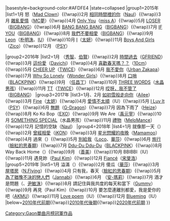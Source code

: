 {{Navbox
|name=Gaon單曲月榜冠軍 (2010年代後期)
|title=[[Gaon Chart|Gaon]][[單曲]]月榜冠軍作品及獲得者{{#if:{{{1|}}}|（{{{1|}}}）|}}
|basestyle=background-color:#AFDFE4
|state=<includeonly>collapsed</includeonly>
|group1=2015年
|list1={{Nowrap begin}}1月 怒（[[Mad Clown]]）{{!wrap}}2月 [[相同時間裡的你]]（[[Naul]]）{{!wrap}}3月 [[雜亂愛情]]（[[MC夢]]）{{!wrap}}4月 [[Colors (miss A迷你專輯)|Only You]]（[[miss A]]）{{!wrap}}5月 [[M (BIGBANG單曲)|LOSER]]（[[BIGBANG]]）{{!wrap}}6月 [[A (BIGBANG單曲)|BANG BANG BANG]]（[[BIGBANG]]）{{!wrap}}7月 [[D (BIGBANG單曲)|IF YOU]]（[[BIGBANG]]）{{!wrap}}8月 [[E (BIGBANG單曲)|我們不要相愛]]（[[BIGBANG]]）{{!wrap}}9月 [[無限挑戰 嶺東高速公路歌謠祭|Leon]]（[[朴明洙]]、[[IU (艺人)|IU]]）{{!wrap}}10月 [[I (太妍迷你專輯)|I]]（[[太妍]]）{{!wrap}}11月 [[Boys And Girls (ZICO單曲)|Boys And Girls]]（[[Zico_(歌手)|Zico]]）{{!wrap}}12月 {{link-ko|7TH ALBUM Cider (PSY專輯)|칠집싸이다|DADDY}}（[[PSY]]）{{Nowrap end}}

|group2=2016年
|list2={{Nowrap begin}}1月 {{link-en|Dream (秀智與伯賢單曲)|Dream (Suzy and Baekhyun song)|Dream}}（[[裴秀智|秀智]]、[[伯賢]]）{{!wrap}}2月 [[Snowflake|時間過去]]（[[GFRIEND]]）{{!wrap}}3月 [[太陽的後裔|這份愛]]（[[Davichi]]）{{!wrap}}4月 [[3.2|喜歡春天嗎？？]]（[[10cm]]）{{!wrap}}5月 [[PAGE TWO (TWICE迷你專輯)|CHEER UP]]（[[TWICE]]）{{!wrap}}6月 [[Steel (Urban Zakapa EP)|我不愛你]]（[[城市札卡巴|Urban Zakapa]]）{{!wrap}}7月 [[Why So Lonely (Wonder Girls單曲)|Why So Lonely]]（[[Wonder Girls]]）{{!wrap}}8月 [[口哨 (BLACKPINK歌曲)|口哨]]（[[BLACKPINK]]）{{!wrap}}9月 {{link-ko|I'M (任昌丁專輯)|I'M|我犯下的愛}}（[[任昌丁]]）{{!wrap}}10月 [[THREE WORDS]]（[[水晶男孩]]）{{!wrap}}11月 [[TWICEcoaster: LANE 1|TT]]（[[TWICE]]）{{!wrap}}12月 [[Fxxk It (BIGBANG歌曲)|哎呀，我不管了]]（[[BIGBANG]]）{{Nowrap end}}
|group3=2017年
|list3={{Nowrap begin}}1月、2月 [[孤單又燦爛的神－鬼怪|如初雪般走向你]]（[[李艺真|Ailee]]）{{!wrap}}3月 [[My Voice (太妍專輯)|Fine]]（[[太妍]]）{{!wrap}}4月 [[Palette (IU專輯)|愛情不太順]]（IU）{{!wrap}}5月 [[4X2=8|I Luv It]]（[[PSY]]）{{!wrap}}6月 [[無題 (G-Dragon歌曲)|無題]]（[[G-Dragon]]）{{!wrap}}7月 因為下雨了（[[Heize]]）{{!wrap}}8月 Ko Ko Bop（[[EXO]]）{{!wrap}}9月 We Are（[[禹元宰]]）{{!wrap}}10月 [[Another Light|SOMETHING SPECIAL]]（水晶男孩）{{!wrap}}11月 [[Moonlight (MeloMance迷你專輯)|禮物]]（[[MeloMance]]）{{!wrap}}12月 記憶的空缺（[[Naul]]）{{Nowrap end}}
|group4=2018年
|list4={{Nowrap begin}}1月 就像那一天（{{link-ko|張德哲|장덕철}}）{{!wrap}}2月 [[Return (iKON專輯)|曾經相愛]]（[[iKON]]）{{!wrap}}3月 [[Yellow Flower (Mamamoo迷你專輯)|星光閃耀的夜晚]]（[[Mamamoo]]）{{!wrap}}4月 過來（{{link-ko|Nilo|닐로}}）{{!wrap}}5月 [[鍵盤上的鬣狗|別給我]]（[[Loco]]、[[華莎]]）{{!wrap}}6月 [[ed Diary Page.2|旅行]]（[[臉紅的思春期]]）{{!wrap}}7月 [[Ddu-Du Ddu-Du]]（[[BLACKPINK]]）{{!wrap}}8月 Way Back Home（{{link-ko|The Koxx|칵스|Shaun}}）{{!wrap}}9月 {{le|WARNING (善美迷你專輯)|Warning (Sunmi EP)|警報}}（[[善美]]）{{!wrap}}10月 BBIBBI（IU）{{!wrap}}11月 遇見妳（[[Paul Kim]]）{{!wrap}}12月 [[Fiancé]]（[[宋旻浩]]）{{Nowrap end}}
|group5=2019年
|list5={{Nowrap begin}}1月 溢滿（{{link-ko|M.C. The Max|엠씨 더 맥스}}）{{!wrap}}2月 傻瓜（[[華莎]]）{{!wrap}}3月 [[Fly High Project 2 'Rooftop'|屋塔房]]（[[N.Flying]]）{{!wrap}}4月 只有我，春天（[[臉紅的思春期]]）{{!wrap}}5月 [[為了猶豫不決的戀人們 (Jannabi 歌曲)|為了猶豫不決的戀人們]]（[[Jannabi (樂團)|Jannabi]]）{{!wrap}}6月 {{le|2002 (歌曲)|2002 (song)|2002}}（[[安-瑪莉 (歌手)|安-瑪莉]]）{{!wrap}}7月 酒才是問題（{{link-ko|張慧真|장혜진 (가수)}}、[[尹敏洙]]）{{!wrap}}8月 請記住與我共度的每天和當下（[[Gummy (歌手)|Gummy]]）{{!wrap}}9月 再見（Paul Kim）{{!wrap}}10月 要怎麼連離別都愛，我是愛你的吧（[[AKMU]]）{{!wrap}}11月 [[Love poem]]（IU）{{!wrap}}12月 [[Love poem|Blueming]]（IU）{{Nowrap end}}
|below={{Nowrap begin}}[[Template:Gaon單曲月榜冠軍 (2010年代前期)|2010年代前期]]{{!wrap}}[[Template:Gaon單曲月榜冠軍 (2010年代後期)|2010年代後期]]{{!wrap}}[[Template:Gaon單曲月榜冠軍 (2020年代前期)|2020年代前期]]{{Nowrap end}}
}}
<noinclude>
[[Category:Gaon單曲月榜冠軍作品]]
</noinclude>